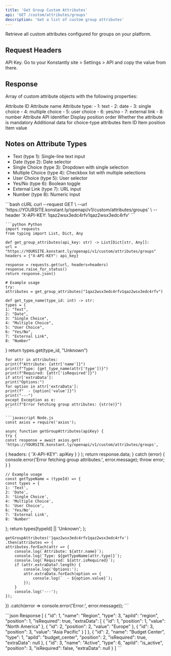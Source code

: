 ```yaml
---
title: 'Get Group Custom Attributes'
api: 'GET /custom/attributes/groups'
description: 'Get a list of custom group attributes'
---
```


Retrieve all custom attributes configured for groups on your platform.

## Request Headers

<ParamField header="X-API-KEY" type="string" required>
    API Key. Go to your Konstantly site > Settings > API and copy the value from there.
</ParamField>

## Response

Array of custom attribute objects with the following properties:

<ResponseField name="id" type="integer" required>
    Attribute ID
</ResponseField>

<ResponseField name="name" type="string" required>
    Attribute name
</ResponseField>

<ResponseField name="type" type="integer" required>
    Attribute type:
    - 1: text
    - 2: date
    - 3: single choice
    - 4: multiple choice
    - 5: user choice
    - 6: yes/no
    - 7: external link
    - 8: number
</ResponseField>

<ResponseField name="apiId" type="string" required>
    Attribute API identifier
</ResponseField>

<ResponseField name="position" type="integer" required>
    Display position order
</ResponseField>

<ResponseField name="isRequired" type="boolean" required>
    Whether the attribute is mandatory
</ResponseField>

<ResponseField name="extraData" type="array">
    Additional data for choice-type attributes
    <Expandable title="Extra data item properties">
        <ResponseField name="id" type="integer" required>Item ID</ResponseField>
        <ResponseField name="position" type="integer" required>Item position</ResponseField>
        <ResponseField name="value" type="string" required>Item value</ResponseField>
    </Expandable>
</ResponseField>

## Notes on Attribute Types

- Text (type 1): Single-line text input
- Date (type 2): Date selector
- Single Choice (type 3): Dropdown with single selection
- Multiple Choice (type 4): Checkbox list with multiple selections
- User Choice (type 5): User selector
- Yes/No (type 6): Boolean toggle
- External Link (type 7): URL input
- Number (type 8): Numeric input

<RequestExample>
    ```bash cURL
    curl --request GET \
    --url 'https://YOURSITE.konstant.ly/openapi/v1/custom/attributes/groups' \
    --header 'X-API-KEY: 1qaz2wsx3edc4rfv1qaz2wsx3edc4rfv'
    ```

    ```python Python
    import requests
    from typing import List, Dict, Any

    def get_group_attributes(api_key: str) -> List[Dict[str, Any]]:
    url = "https://YOURSITE.konstant.ly/openapi/v1/custom/attributes/groups"
    headers = {"X-API-KEY": api_key}

    response = requests.get(url, headers=headers)
    response.raise_for_status()
    return response.json()

    # Example usage
    try:
    attributes = get_group_attributes("1qaz2wsx3edc4rfv1qaz2wsx3edc4rfv")

    def get_type_name(type_id: int) -> str:
    types = {
    1: "Text",
    2: "Date",
    3: "Single Choice",
    4: "Multiple Choice",
    5: "User Choice",
    6: "Yes/No",
    7: "External Link",
    8: "Number"
}
    return types.get(type_id, "Unknown")

    for attr in attributes:
    print(f"Attribute: {attr['name']}")
    print(f"Type: {get_type_name(attr['type'])}")
    print(f"Required: {attr['isRequired']}")
    if attr['extraData']:
    print("Options:")
    for option in attr['extraData']:
    print(f"  - {option['value']}")
    print("---")
    except Exception as e:
    print(f"Error fetching group attributes: {str(e)}")
    ```

    ```javascript Node.js
    const axios = require('axios');

    async function getGroupAttributes(apiKey) {
    try {
    const response = await axios.get(
    'https://YOURSITE.konstant.ly/openapi/v1/custom/attributes/groups',
{
    headers: {
    'X-API-KEY': apiKey
}
}
    );
    return response.data;
} catch (error) {
    console.error('Error fetching group attributes:', error.message);
    throw error;
}
}

    // Example usage
    const getTypeName = (typeId) => {
    const types = {
    1: 'Text',
    2: 'Date',
    3: 'Single Choice',
    4: 'Multiple Choice',
    5: 'User Choice',
    6: 'Yes/No',
    7: 'External Link',
    8: 'Number'
};
    return types[typeId] || 'Unknown';
};

    getGroupAttributes('1qaz2wsx3edc4rfv1qaz2wsx3edc4rfv')
    .then(attributes => {
    attributes.forEach(attr => {
        console.log(`Attribute: ${attr.name}`);
        console.log(`Type: ${getTypeName(attr.type)}`);
        console.log(`Required: ${attr.isRequired}`);
        if (attr.extraData?.length) {
            console.log('Options:');
            attr.extraData.forEach(option => {
                console.log(`  - ${option.value}`);
            });
        }
        console.log('---');
    });
})
    .catch(error => console.error('Error:', error.message));
    ```
</RequestExample>

<ResponseExample>
    ```json Response
    [
    {
        "id": 1,
        "name": "Region",
        "type": 3,
        "apiId": "region",
        "position": 1,
        "isRequired": true,
        "extraData": [
    {
        "id": 1,
        "position": 1,
        "value": "North America"
    },
    {
        "id": 2,
        "position": 2,
        "value": "Europe"
    },
    {
        "id": 3,
        "position": 3,
        "value": "Asia Pacific"
    }
        ]
    },
    {
        "id": 2,
        "name": "Budget Center",
        "type": 1,
        "apiId": "budget_center",
        "position": 2,
        "isRequired": true,
        "extraData": null
    },
    {
        "id": 3,
        "name": "Active",
        "type": 6,
        "apiId": "is_active",
        "position": 3,
        "isRequired": false,
        "extraData": null
    }
    ]
    ```
</ResponseExample>